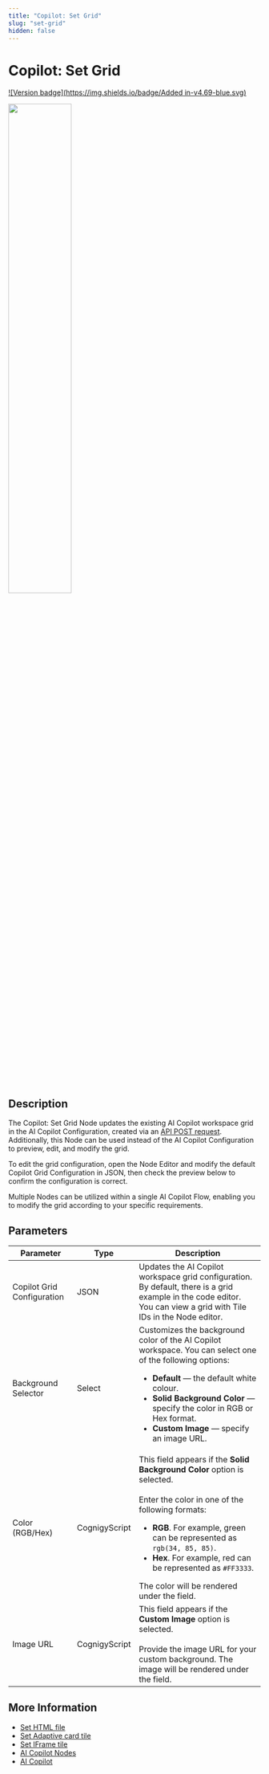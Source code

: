 ```yaml
---
title: "Copilot: Set Grid"
slug: "set-grid"
hidden: false
---
```


# Copilot: Set Grid

[![Version badge](https://img.shields.io/badge/Added in-v4.69-blue.svg)](../../../../release-notes/4.69.md)

<Frame>
  <img class="image-center" src="../../../../../_assets/ai/build/node-reference/ai-copilot/set-grid.png" width="50%" />
</Frame>

## Description

The Copilot: Set Grid Node updates the existing AI Copilot workspace grid in the AI Copilot Configuration, created via an [API POST request](https://api-dev.cognigy.ai/openapi#post-/v2.0/agentassistconfigs). Additionally, this Node can be used instead of the AI Copilot Configuration to preview, edit, and modify the grid.

To edit the grid configuration, open the Node Editor and modify the default Copilot Grid Configuration in JSON, then check the preview below to confirm the configuration is correct.

Multiple Nodes can be utilized within a single AI Copilot Flow, enabling you to modify the grid according to your specific requirements.

## Parameters

| Parameter                  | Type          | Description                                                                                                                                                                                                                                                                                                                          |
|----------------------------|---------------|--------------------------------------------------------------------------------------------------------------------------------------------------------------------------------------------------------------------------------------------------------------------------------------------------------------------------------------|
| Copilot Grid Configuration | JSON          | Updates the AI Copilot workspace grid configuration. By default, there is a grid example in the code editor. You can view a grid with Tile IDs in the Node editor.                                                                                                                                                                   |
| Background Selector        | Select        | Customizes the background color of the AI Copilot workspace. You can select one of the following options:<ul><li>**Default** — the default white colour.</li><li>**Solid Background Color** — specify the color in RGB or Hex format.</li><li>**Custom Image** — specify an image URL.</li></ul>                                     |
| Color (RGB/Hex)            | CognigyScript | This field appears if the **Solid Background Color** option is selected.<br><br>Enter the color in one of the following formats:<ul><li>**RGB**. For example, green can be represented as `rgb(34, 85, 85)`.</li><li>**Hex**. For example, red can be represented as `#FF3333`.</li></ul>The color will be rendered under the field. |
| Image URL                  | CognigyScript | This field appears if the **Custom Image** option is selected.<br><br>Provide the image URL for your custom background. The image will be rendered under the field.                                                                                                                                                                  |

## More Information

- [Set HTML file](set-html-tile.md)
- [Set Adaptive card tile](set-adaptive-card-tile.md)
- [Set IFrame tile](set-iframe-tile.md)
- [AI Copilot Nodes](overview.md)
- [AI Copilot](../../../../ai-copilot/overview.md)
